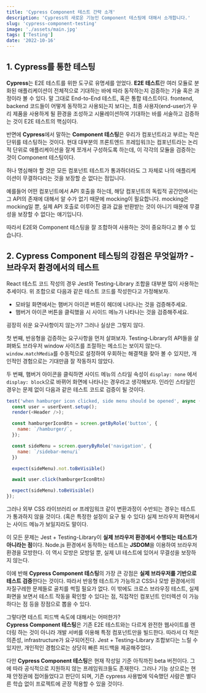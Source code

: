 ```yaml
---
title: 'Cypress Component 테스트 간략 소개'
description: 'Cypress의 새로운 기능인 Component 테스팅에 대해서 소개합니다.'
slug: 'cypress-component-testing'
image: './assets/main.jpg'
tags: ['Testing']
date: '2022-10-16'
---
```


## 1. Cypress를 통한 테스팅

**Cypress**는 E2E 테스트를 위한 도구로 유명세를 얻었다. 
**E2E 테스트**란 여러 모듈로 분화된 애플리케이션이 전체적으로 기대하는 바에 따라 동작하는지 검증하는 
기술 혹은 과정이라 볼 수 있다. 말 그대로 End-to-End 테스트, 혹은 통합 테스트이다.
frontend, backend 코드들이 어떻게 동작하고 사용되는지 보다는,
최종 사용자(end-user)가 우리 제품을 사용하게 될 환경을 조성하고 시뮬레이션하여
기대하는 바를 서술하고 검증하는 것이 E2E 테스트의 핵심이다.

반면에 **Cypress**에서 말하는 **Component 테스팅**은 우리가 컴포넌트라고 부르는 작은 단위를 테스팅하는 것이다.
현대 대부분의 프론트엔드 프레임워크는 컴포넌트라는 논리적 단위로 애플리케이션을 잘게 쪼개서 구성하도록 하는데,
이 각각의 모듈을 검증하는 것이 Component 테스팅이다.

<Callout kind="info">
허나 명심해야 할 것은 모든 컴포넌트 테스트가 통과하더라도 그 자체로 나의 애플리케이션이 무결하다라는 것을 보장할 순 없다는 점입니다.

예를들어 어떤 컴포넌트에서 API 호출을 하는데, 
해당 컴포넌트의 독립적 공간안에서는 그 API의 존재에 대해서 알 수가 없기 때문에 mocking이 필요합니다.
mocking은 mocking일 뿐, 실제 API 호출로 이루어진 결과 값을 반환받는 것이 아니기 때문에 무결성을 보장할 수 없다는 얘기입니다.

따라서 E2E와 Component 테스팅을 잘 조합하여 사용하는 것이 중요하다고 볼 수 있습니다.
</Callout>

## 2. Cypress Component 테스팅의 강점은 무엇일까? - 브라우저 환경에서의 테스트

React 테스트 코드 작성의 경우 Jest와 Testing-Library 조합을 대부분 많이 사용하는 추세이다. 
위 조합으로 다음과 같은 테스트 코드를 작성한다고 가정해보자.

- 모바일 화면에서는 햄버거 아이콘 버튼이 헤더에 나타나는 것을 검증해주세요.
- 햄버거 아이콘 버튼을 클릭했을 시 사이드 메뉴가 나타나는 것을 검증해주세요.

굉장히 쉬운 요구사항이지 않는가? 그러나 실상은 그렇지 않다.

첫 번째, 반응형을 검증하는 요구사항을 먼저 살펴보자. Testing-Library의 API들을 살펴봐도 브라우저 window 사이즈를
조절하는 메소드는 보이지 않는다. `window.matchMedia`를 수동적으로 설정하여 우회하는 해결책을 
찾아 볼 수 있지만, 개인적인 경험으로는 기대만큼 잘 작동하지 않았다.

두 번째, 햄버거 아이콘을 클릭하면 사이드 메뉴의 스타일 속성이 `display: none` 에서 `display: block`으로 바뀌어
화면에 나타나는 경우라고 생각해보자. 인라인 스타일인 경우는 문제 없이 다음과 같은 테스트 코드로 검증이 될 것이다. 


```js
test('when hamburger icon clicked, side menu should be opened', async () => {
  const user = userEvent.setup();
  render(<Header />);

  const hamburgerIconBtn = screen.getByRole('button', {
    name: `/hamburger/`,
  });

  const sideMenu = screen.queryByRole('navigation', {
    name: `/sidebar-menu/i`
  })

  expect(sideMenu).not.toBeVisible()

  await user.click(hamburgerIconBtn)

  expect(sideMenu).toBeVisible()
});
```

그러나 외부 CSS 라이브러리 or 프레임워크 같이 변환과정이 수반되는 경우는 테스트가 통과하지 않을 것이다. (혹은 특정한 설정이 요구 될 수 있다)
실제 브라우저 화면에서는 사이드 메뉴가 보일지라도 말이다.

이 모든 문제는 Jest + Testing-Library이 **실제 브라우저 환경에서 수행되는 테스트가 아니라는 점**이다.
Node.js 환경에서 동작하는 테스트는 **JSDOM**을 이용하여 브라우저 환경을 모방한다.
이 역시 모방은 모방일 뿐, 실제 UI 테스트에 있어서 무결성을 보장하지 않는다.

이에 반해 **Cypress Component 테스팅**의 가장 큰 강점은 **실제 브라우저를 기반으로 테스트 검증**한다는 것이다. 
따라서 반응형 테스트가 가능하고 CSS나 모방 환경에서의 자질구레한 문제들로 골치를 썩힐 필요가 없다.
이 밖에도 크로스 브라우징 테스트, 실제 화면을 보면서 테스트 작동을 확인할 수 있다는 점, 직접적인 컴포넌트 인터렉션
이 가능하다는 점 등을 장점으로 뽑을 수 있다.

그렇다면 테스트 피드백 속도에 대해서는 어떠한가?  
**Cypress Component 테스팅**은 기존 E2E 테스트와는 다르게 
완전한 웹사이트를 렌더링 하는 것이 아니라 개발 서버를 이용해 특정 컴포넌트만을 빌드한다. 따라서 더 적은 의존성,
infrastructure가 요구되어진다. Jest + Testing-Library 조합보다는 느릴 수 있지만, 개인적인 경험으로는 상당히 
빠른 피드백을 제공해주었다.

다만 **Cypress Component 테스팅**은 현재 작성일 기준 아직까진 beta 버전이다. 그에 따라 공식적으로 지원하지 않는 프레임워크들도 존재한다.
그러나 기능 상으로는 현재 안정권에 접어들었다고 판단이 되며, 
기존 cypress 사용법에 익숙했던 사람은 별다른 학습 없이 프로젝트에 곧장 적용할 수 있을 것이다.


